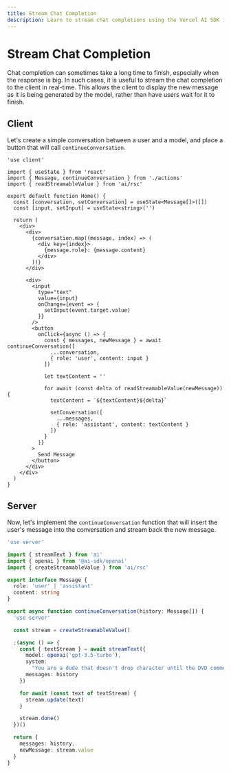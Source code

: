 ```yaml
---
title: Stream Chat Completion
description: Learn to stream chat completions using the Vercel AI SDK in your Next.js application
---
```


# Stream Chat Completion

Chat completion can sometimes take a long time to finish, especially when the response is big. In such cases, it is useful to stream the chat completion to the client in real-time. This allows the client to display the new message as it is being generated by the model, rather than have users wait for it to finish.

<Browser>
  <ChatGeneration
    stream
    history={[
      { role: 'User', content: 'How is it going?' },
      { role: 'Assistant', content: 'All good, how may I help you?' }
    ]}
    inputMessage={{ role: 'User', content: 'Why is the sky blue?' }}
    outputMessage={{
      role: 'Assistant',
      content: 'The sky is blue because of rayleigh scattering.'
    }}
  />
</Browser>

## Client

Let's create a simple conversation between a user and a model, and place a button that will call `continueConversation`.

```tsx filename='app/page.tsx'
'use client'

import { useState } from 'react'
import { Message, continueConversation } from './actions'
import { readStreamableValue } from 'ai/rsc'

export default function Home() {
  const [conversation, setConversation] = useState<Message[]>([])
  const [input, setInput] = useState<string>('')

  return (
    <div>
      <div>
        {conversation.map((message, index) => (
          <div key={index}>
            {message.role}: {message.content}
          </div>
        ))}
      </div>

      <div>
        <input
          type="text"
          value={input}
          onChange={event => {
            setInput(event.target.value)
          }}
        />
        <button
          onClick={async () => {
            const { messages, newMessage } = await continueConversation([
              ...conversation,
              { role: 'user', content: input }
            ])

            let textContent = ''

            for await (const delta of readStreamableValue(newMessage)) {
              textContent = `${textContent}${delta}`

              setConversation([
                ...messages,
                { role: 'assistant', content: textContent }
              ])
            }
          }}
        >
          Send Message
        </button>
      </div>
    </div>
  )
}
```

## Server

Now, let's implement the `continueConversation` function that will insert the user's message into the conversation and stream back the new message.

```typescript filename='app/actions.ts'
'use server'

import { streamText } from 'ai'
import { openai } from '@ai-sdk/openai'
import { createStreamableValue } from 'ai/rsc'

export interface Message {
  role: 'user' | 'assistant'
  content: string
}

export async function continueConversation(history: Message[]) {
  'use server'

  const stream = createStreamableValue()

  ;(async () => {
    const { textStream } = await streamText({
      model: openai('gpt-3.5-turbo'),
      system:
        "You are a dude that doesn't drop character until the DVD commentary.",
      messages: history
    })

    for await (const text of textStream) {
      stream.update(text)
    }

    stream.done()
  })()

  return {
    messages: history,
    newMessage: stream.value
  }
}
```
